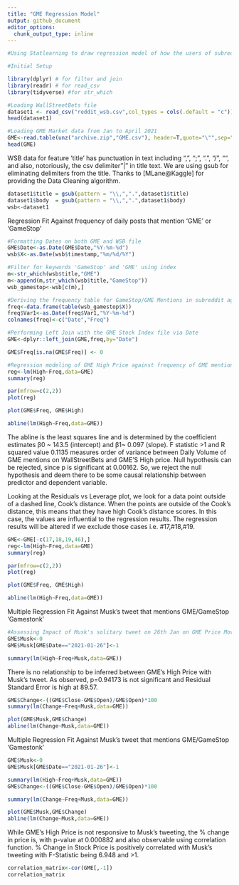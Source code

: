 ---
title: "GME Regression Model"
output: github_document
editor_options: 
  chunk_output_type: inline
---

```{r setup, include=TRUE, message=FALSE,warning=FALSE}

#Using Statlearning to draw regression model of how the users of subreddit WallStreetBets drove price of GME in 2021

#Initial Setup

library(dplyr) # for filter and join 
library(readr) # for read_csv
library(tidyverse) #for str_which

#Loading WallStreetBets file
dataset1 <- read_csv("reddit_wsb.csv",col_types = cols(.default = "c"))
head(dataset1)

#Loading GME Market data from Jan to April 2021
GME<-read.table(unz("archive.zip","GME.csv"), header=T,quote="\"",sep=",")
head(GME)
```

WSB data for feature 'title' has punctuation in text including ",", ";", ".", "/", "", and also, notoriously, the csv delimiter "\|" in title text. We are using gsub for eliminating delimiters from the title. Thanks to [MLane\@Kaggle] for providing the Data Cleaning algorithm. 

```{r clean, include=TRUE, message=FALSE,warning=FALSE}
dataset1$title = gsub(pattern = "\\,",".",dataset1$title)
dataset1$body  = gsub(pattern = "\\,",".",dataset1$body)
wsb<-dataset1

```

Regression Fit Against frequency of daily posts that mention 'GME' or 'GameStop'

```{r,echo=TRUE}
#Formatting Dates on both GME and WSB file
GME$Date<-as.Date(GME$Date,"%Y-%m-%d")  
wsb$X<-as.Date(wsb$timestamp,"%m/%d/%Y")

#Filter for keywords 'GameStop' and 'GME' using index
m<-str_which(wsb$title,"GME")
m<-append(m,str_which(wsb$title,"GameStop"))
wsb_gamestop<-wsb[c(m),]

#Deriving the frequency table for GameStop/GME Mentions in subreddit against Date
freq<-data.frame(table(wsb_gamestop$X))
freq$Var1<-as.Date(freq$Var1,"%Y-%m-%d")
colnames(freq)<-c("Date","Freq")

#Performing Left Join with the GME Stock Index file via Date
GME<-dplyr::left_join(GME,freq,by="Date")

GME$Freq[is.na(GME$Freq)] <- 0

#Regression modeling of GME High Price against frequency of GME mentions on WallStreetBets 
reg<-lm(High~Freq,data=GME)
summary(reg)

par(mfrow=c(2,2))
plot(reg)

plot(GME$Freq, GME$High)

abline(lm(High~Freq,data=GME))

```

The abline is the least squares line and is determined by the coefficient estimates  β0 ~ 143.5 (intercept) and β1~ 0.097 (slope). F statistic >1 and R squared value 0.1135 measures order of variance between Daily Volume of GME mentions on WallStreetBets and GME'S High price. Null hypothesis can be rejected, since p is significant at 0.00162. So, we reject the null hypothesis and deem there to be some causal relationship between predictor and dependent variable.

Looking at the Residuals vs Leverage plot, we look for a data point outside of a dashed line, Cook’s distance. When the points are outside of the Cook’s distance, this means that they have high Cook’s distance scores. In this case, the values are influential to the regression results. The regression results will be altered if we exclude those cases i.e. #17,#18,#19.



```{r}
GME<-GME[-c(17,18,19,46),]
reg<-lm(High~Freq,data=GME)
summary(reg)

par(mfrow=c(2,2))
plot(reg)

plot(GME$Freq, GME$High)

abline(lm(High~Freq,data=GME))
```


Multiple Regression Fit Against Musk's tweet that mentions GME/GameStop 'Gamestonk'

```{r}
#Assessing Impact of Musk's solitary tweet on 26th Jan on GME Price Movement
GME$Musk<-0
GME$Musk[GME$Date=="2021-01-26"]<-1

summary(lm(High~Freq+Musk,data=GME))
```

There is no relationship to be inferred between GME's High Price with Musk's tweet. As observed, p=0.94173 is not significant and Residual Standard Error is high at 89.57.

```{r,echo=TRUE}
GME$Change<-((GME$Close-GME$Open)/GME$Open)*100
summary(lm(Change~Freq+Musk,data=GME))

plot(GME$Musk,GME$Change)
abline(lm(Change~Musk,data=GME))

```

Multiple Regression Fit Against Musk's tweet that mentions GME/GameStop 'Gamestonk'

```{r,echo=TRUE}
GME$Musk<-0
GME$Musk[GME$Date=="2021-01-26"]<-1

summary(lm(High~Freq+Musk,data=GME))
GME$Change<-((GME$Close-GME$Open)/GME$Open)*100

summary(lm(Change~Freq+Musk,data=GME))

plot(GME$Musk,GME$Change)
abline(lm(Change~Musk,data=GME))
```

While GME's High Price is not responsive to Musk's tweeting, the % change in price is, with p-value at 0.000882 and also observable using correlation function. % Change in Stock Price is positively correlated with Musk's tweeting with F-Statistic being 6.948 and >1. 

```{r,echo=TRUE}
correlation_matrix<-cor(GME[,-1])
correlation_matrix
```

